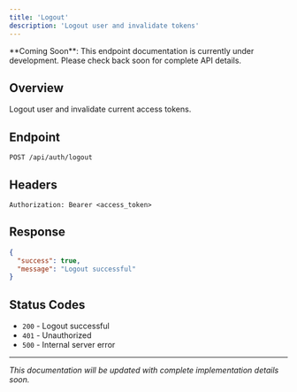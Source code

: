```yaml
---
title: 'Logout'
description: 'Logout user and invalidate tokens'
---
```


<Note>
  **Coming Soon**: This endpoint documentation is currently under development. Please check back soon for complete API details.
</Note>

## Overview

Logout user and invalidate current access tokens.

## Endpoint

```
POST /api/auth/logout
```

## Headers

```
Authorization: Bearer <access_token>
```

## Response

```json
{
  "success": true,
  "message": "Logout successful"
}
```

## Status Codes

- `200` - Logout successful
- `401` - Unauthorized
- `500` - Internal server error

---

*This documentation will be updated with complete implementation details soon.* 